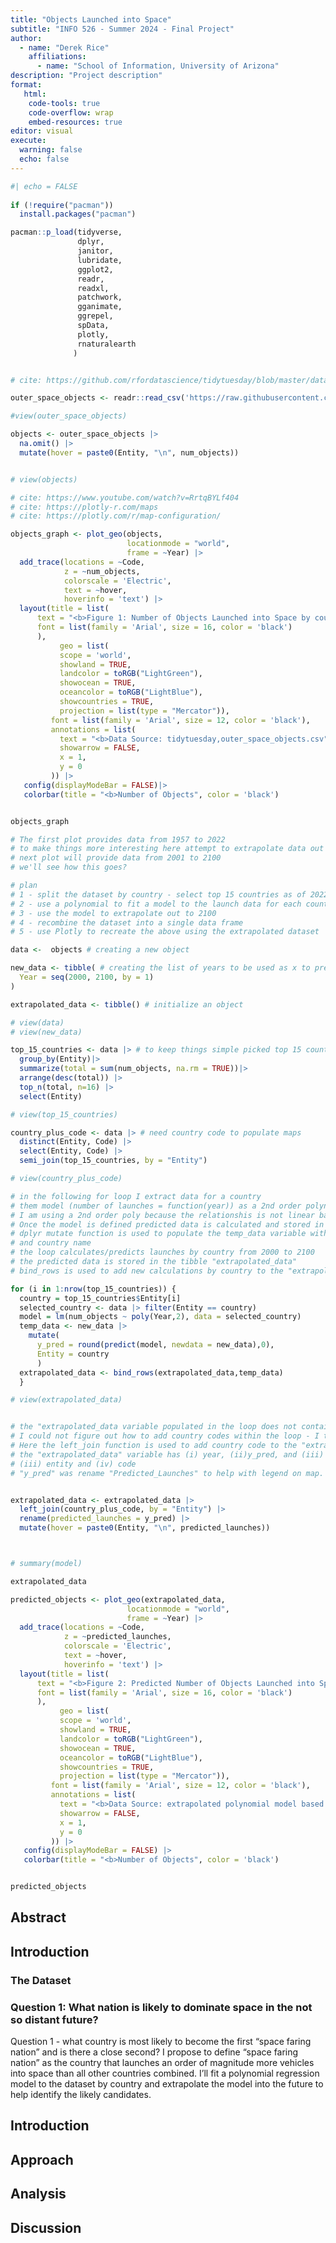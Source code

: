 ```yaml
---
title: "Objects Launched into Space"
subtitle: "INFO 526 - Summer 2024 - Final Project"
author: 
  - name: "Derek Rice"
    affiliations:
      - name: "School of Information, University of Arizona"
description: "Project description"
format:
   html:
    code-tools: true
    code-overflow: wrap
    embed-resources: true
editor: visual
execute:
  warning: false
  echo: false
---
```


```r
#| echo = FALSE
  
if (!require("pacman"))
  install.packages("pacman")

pacman::p_load(tidyverse, 
               dplyr, 
               janitor, 
               lubridate,
               ggplot2,
               readr,
               readxl,
               patchwork,
               gganimate,
               ggrepel,
               spData,
               plotly,
               rnaturalearth
              )


# cite: https://github.com/rfordatascience/tidytuesday/blob/master/data/2024/2024-04-23/readme.md

outer_space_objects <- readr::read_csv('https://raw.githubusercontent.com/rfordatascience/tidytuesday/master/data/2024/2024-04-23/outer_space_objects.csv')

#view(outer_space_objects)

objects <- outer_space_objects |>
  na.omit() |>
  mutate(hover = paste0(Entity, "\n", num_objects))


# view(objects)

```

```r
# cite: https://www.youtube.com/watch?v=RrtqBYLf404
# cite: https://plotly-r.com/maps
# cite: https://plotly.com/r/map-configuration/

objects_graph <- plot_geo(objects,
                          locationmode = "world",
                          frame = ~Year) |>
  add_trace(locations = ~Code,
            z = ~num_objects,
            colorscale = 'Electric',
            text = ~hover,
            hoverinfo = 'text') |>
  layout(title = list(
      text = "<b>Figure 1: Number of Objects Launched into Space by country \n (1957 and 2022)",
      font = list(family = 'Arial', size = 16, color = 'black')   
      ),
           geo = list(
           scope = 'world',
           showland = TRUE,
           landcolor = toRGB("LightGreen"),
           showocean = TRUE,
           oceancolor = toRGB("LightBlue"),
           showcountries = TRUE,
           projection = list(type = "Mercator")),
         font = list(family = 'Arial', size = 12, color = 'black'),
         annotations = list(
           text = "<b>Data Source: tidytuesday,outer_space_objects.csv",
           showarrow = FALSE,
           x = 1,
           y = 0
         )) |>
   config(displayModeBar = FALSE)|>
   colorbar(title = "<b>Number of Objects", color = 'black') 


objects_graph

```

```r
# The first plot provides data from 1957 to 2022
# to make things more interesting here attempt to extrapolate data out to 2100 
# next plot will provide data from 2001 to 2100 
# we'll see how this goes? 

# plan
# 1 - split the dataset by country - select top 15 countries as of 2022 (simplify the work/code?)
# 2 - use a polynomial to fit a model to the launch data for each country
# 3 - use the model to extrapolate out to 2100
# 4 - recombine the dataset into a single data frame 
# 5 - use Plotly to recreate the above using the extrapolated dataset 

data <-  objects # creating a new object 

new_data <- tibble( # creating the list of years to be used as x to predict number of launches
  Year = seq(2000, 2100, by = 1)
)

extrapolated_data <- tibble() # initialize an object 

# view(data)
# view(new_data)

top_15_countries <- data |> # to keep things simple picked top 15 countries 
  group_by(Entity)|>
  summarize(total = sum(num_objects, na.rm = TRUE))|>
  arrange(desc(total)) |>
  top_n(total, n=16) |>
  select(Entity)

# view(top_15_countries)

country_plus_code <- data |> # need country code to populate maps 
  distinct(Entity, Code) |>
  select(Entity, Code) |>
  semi_join(top_15_countries, by = "Entity")

# view(country_plus_code)

# in the following for loop I extract data for a country
# them model (number of launches = function(year)) as a 2nd order polynomial
# I am using a 2nd order poly because the relationshis is not linear based on visual review of dataset
# Once the model is defined predicted data is calculated and stored in the temp_data variable
# dplyr mutate function is used to populate the temp_data variable with year, predicted launches, 
# and country name
# the loop calculates/predicts launches by country from 2000 to 2100
# the predicted data is stored in the tibble "extrapolated_data"
# bind_rows is used to add new calculations by country to the "extrapolated_data" variable

for (i in 1:nrow(top_15_countries)) {
  country = top_15_countries$Entity[i]
  selected_country <- data |> filter(Entity == country)
  model = lm(num_objects ~ poly(Year,2), data = selected_country)
  temp_data <- new_data |>
    mutate(
      y_pred = round(predict(model, newdata = new_data),0),
      Entity = country
      )
  extrapolated_data <- bind_rows(extrapolated_data,temp_data) 
  }

# view(extrapolated_data)


# the "extrapolated_data variable populated in the loop does not contain country code
# I could not figure out how to add country codes within the loop - I tried for hours but so it goes
# Here the left_join function is used to add country code to the "extrapolated_data" variable
# the "extrapolated_data" variable has (i) year, (ii)y_pred, and (iii) Entity. The "country_plus_code" has
# (iii) entity and (iv) code
# "y_pred" was rename "Predicted_Launches" to help with legend on map. y_pred originated from the modeling


extrapolated_data <- extrapolated_data |>
  left_join(country_plus_code, by = "Entity") |>
  rename(predicted_launches = y_pred) |>
  mutate(hover = paste0(Entity, "\n", predicted_launches))



# summary(model)

```


```r

extrapolated_data

predicted_objects <- plot_geo(extrapolated_data,
                          locationmode = "world",
                          frame = ~Year) |>
  add_trace(locations = ~Code,
            z = ~predicted_launches,
            colorscale = 'Electric',
            text = ~hover,
            hoverinfo = 'text') |>
  layout(title = list(
      text = "<b>Figure 2: Predicted Number of Objects Launched into Space by Country \n (2001 and 2100)",
      font = list(family = 'Arial', size = 16, color = 'black')   
      ),
           geo = list(
           scope = 'world',
           showland = TRUE,
           landcolor = toRGB("LightGreen"),
           showocean = TRUE,
           oceancolor = toRGB("LightBlue"),
           showcountries = TRUE,
           projection = list(type = "Mercator")),
         font = list(family = 'Arial', size = 12, color = 'black'),
         annotations = list(
           text = "<b>Data Source: extrapolated polynomial model based on tidytuesday,outer_space_objects.csv",
           showarrow = FALSE,
           x = 1,
           y = 0
         )) |>
   config(displayModeBar = FALSE) |>
   colorbar(title = "<b>Number of Objects", color = 'black') 


predicted_objects

```

## Abstract



## Introduction

### The Dataset



### Question 1: What nation is likely to dominate space in the not so distant future?

Question 1 - what country is most likely to become the first "space faring nation" and is there a close second? I propose to define "space faring nation" as the country that launches an order of magnitude more vehicles into space than all other countries combined. I'll fit a polynomial regression model to the dataset by country and extrapolate the model into the future to help identify the likely candidates.

## Introduction



## Approach

## Analysis

## Discussion
